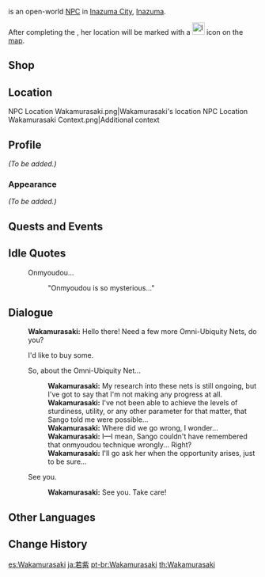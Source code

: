 {{Meta
<!-- REMOVE THIS TEMPLATE AFTER ADDING MISSING INFO -->
|missing_NPC_profile  = yes
}}
{{Character Infobox
|type             = Open-World NPC
|image            = NPC Wakamurasaki.png
|region           = Inazuma
|location         = Inazuma
|title            = Designer
}}
{{Description|The designer of the [[Ubiquity Net]] and the [[Omni-Ubiquity Net]]. If you need to, you can purchase Omni-Ubiquity Nets from her using [[Mora]].}}
{{Lang|'''Wakamurasaki'''|ja=若紫|ja_rm=Wakamurasaki}} is an open-world [[NPC]] in [[Inazuma City]], [[Inazuma]].

After completing the {{Quest|Omni-Ubiquity Net (Quest)}}, her location will be marked with a [[File:Icon Wakamurasaki.svg|25x25px]] icon on the [[map]].

==Shop==
{{Shop/Header|note=Refreshes|currency=Mora|total=1|vendor=Wakamurasaki}}
{{Shop|Omni-Ubiquity Net|10,000|5|note=Weekly|total=1}}
{{Shop/Footer|note=&#32;|total=50,000}}

==Location==
<gallery>
NPC Location Wakamurasaki.png|Wakamurasaki's location
NPC Location Wakamurasaki Context.png|Additional context
</gallery>

==Profile==
<!-- detailed story/lore information goes here -->
''(To be added.)''

===Appearance===
''(To be added.)''

==Quests and Events==
{{Quests and Events}}

==Idle Quotes==
{{Dialogue Start}}
: {{DIcon|Idle}} Onmyoudou...
:: {{A|VO Wakamurasaki 01.ogg}} "Onmyoudou is so mysterious..."
{{Dialogue End}}

==Dialogue==
{{Dialogue Start}}
:'''Wakamurasaki:''' Hello there! Need a few more Omni-Ubiquity Nets, do you?
:{{DIcon|Shop}} I'd like to buy some.
:{{DIcon}} So, about the Omni-Ubiquity Net...
::'''Wakamurasaki:''' My research into these nets is still ongoing, but I've got to say that I'm not making any progress at all.
::'''Wakamurasaki:''' I've not been able to achieve the levels of sturdiness, utility, or any other parameter for that matter, that Sango told me were possible...
::'''Wakamurasaki:''' Where did we go wrong, I wonder...
::'''Wakamurasaki:''' I&mdash;I mean, Sango couldn't have remembered that onmyoudou technique wrongly... Right?
::'''Wakamurasaki:''' I'll go ask her when the opportunity arises, just to be sure...
:{{DIcon}} See you.
::'''Wakamurasaki:''' See you. Take care!
{{Dialogue End}}

==Other Languages==
{{Other Languages
|default_hidden = 1
|en      = Wakamurasaki
|zhs     = 若紫
|zhs_rm  = Ruòzǐ
|zht     = 若紫
|zht_rm  = Ruòzǐ
|ja      = 若紫
|ja_rm   = Wakamurasaki
|ko      = //와카무라사키//
|es      = Wakamurasaki
|fr      = Wakamurasaki
|ru      = Вакамурасаки
|th      = Wakamurasaki
|vi      = Wakamurasaki
|de      = Wakamurasaki
|id      = Wakamurasaki
|pt      = Wakamurasaki
|tr      = Wakamurasaki
|it      = Wakamurasaki
}}

==Change History==
{{Change History|2.3}}

[[es:Wakamurasaki]]
[[ja:若紫]]
[[pt-br:Wakamurasaki]]
[[th:Wakamurasaki]]